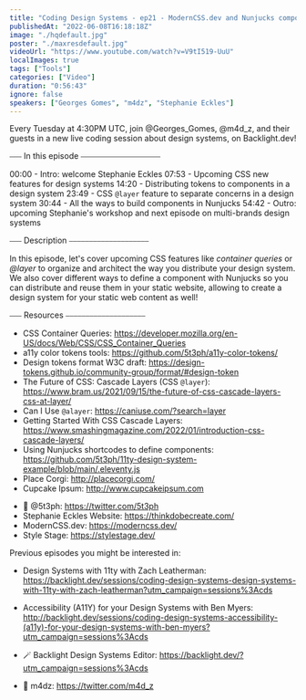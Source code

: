 ```yaml
---
title: "Coding Design Systems - ep21 - ModernCSS.dev and Nunjucks components for a static Web content"
publishedAt: "2022-06-08T16:18:18Z"
image: "./hqdefault.jpg"
poster: "./maxresdefault.jpg"
videoUrl: "https://www.youtube.com/watch?v=V9tI519-UuU"
localImages: true
tags: ["Tools"]
categories: ["Video"]
duration: "0:56:43"
ignore: false
speakers: ["Georges Gomes", "m4dz", "Stephanie Eckles"]
---
```


Every Tuesday at 4:30PM UTC, join @Georges_Gomes, @m4d_z, and their guests in a new live coding session about design systems, on Backlight.dev!

⎯⎯⎯ In this episode ⎯⎯⎯⎯⎯⎯⎯⎯⎯⎯⎯⎯⎯⎯⎯⎯⎯⎯⎯⎯

00:00 - Intro: welcome Stephanie Eckles
07:53 - Upcoming CSS new features for design systems
14:20 - Distributing tokens to components in a design system
23:49 - CSS `@layer` feature to separate concerns in a design system
30:44 - All the ways to build components in Nunjucks
54:42 - Outro: upcoming Stephanie's workshop and next episode on multi-brands design systems

⎯⎯⎯ Description ⎯⎯⎯⎯⎯⎯⎯⎯⎯⎯⎯⎯⎯⎯⎯⎯⎯⎯⎯⎯

In this episode, let's cover upcoming CSS features like _container queries_ or _@layer_ to organize and architect the way you distribute your design system. We also cover different ways to define a component with Nunjucks so you can distribute and reuse them in your static website, allowing to create a design system for your static web content as well!

⎯⎯⎯ Resources ⎯⎯⎯⎯⎯⎯⎯⎯⎯⎯⎯⎯⎯⎯⎯⎯⎯⎯⎯⎯

- CSS Container Queries: https://developer.mozilla.org/en-US/docs/Web/CSS/CSS_Container_Queries
- a11y color tokens tools: https://github.com/5t3ph/a11y-color-tokens/
- Design tokens format W3C draft: https://design-tokens.github.io/community-group/format/#design-token
- The Future of CSS: Cascade Layers (CSS `@layer`): https://www.bram.us/2021/09/15/the-future-of-css-cascade-layers-css-at-layer/
- Can I Use `@alayer`: https://caniuse.com/?search=layer
- Getting Started With CSS Cascade Layers: https://www.smashingmagazine.com/2022/01/introduction-css-cascade-layers/
- Using Nunjucks shortcodes to define components: https://github.com/5t3ph/11ty-design-system-example/blob/main/.eleventy.js
- Place Corgi: http://placecorgi.com/
- Cupcake Ipsum: http://www.cupcakeipsum.com

* 🐥 @5t3ph: https://twitter.com/5t3ph
* Stephanie Eckles Website: https://thinkdobecreate.com/
* ModernCSS.dev: https://moderncss.dev/
* Style Stage: https://stylestage.dev/

Previous episodes you might be interested in:

- Design Systems with 11ty with Zach Leatherman: https://backlight.dev/sessions/coding-design-systems-design-systems-with-11ty-with-zach-leatherman?utm_campaign=sessions%3Acds
- Accessibility (A11Y) for your Design Systems with Ben Myers: http://backlight.dev/sessions/coding-design-systems-accessibility-(a11y)-for-your-design-systems-with-ben-myers?utm_campaign=sessions%3Acds

- 🪄 Backlight Design Systems Editor: https://backlight.dev/?utm_campaign=sessions%3Acds
- 🐥 m4dz: https://twitter.com/m4d_z

